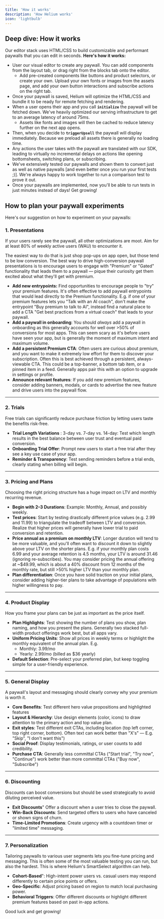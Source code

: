 ```yaml
---
title: 'How it works'
description: 'How Helium works'
icon: 'lightbulb'
---
```


## **Deep dive: How it works**


Our editor stack uses HTML/CSS to build customizable and performant paywalls that you can edit in seconds. **Here's how it works:**

-   User our visual editor to create any paywall. You can add components from the layout tab, or drag right from the blocks tab onto the editor.
    -   Add pre-created components like buttons and product selectors, or create your own. Upload your own fonts or images from the assets page, and add your own button interactions and subscribe actions on the right tab.
-   Once your paywall is saved, Helium will optimize the HTML/CSS and bundle it to be ready for remote fetching and rendering.
-   When a user opens their app and you call **`initialize`** the paywall will be fetched down. We've heavily optimized our serving infrastructure to get to an average latency of around 75ms.
    -   Assets like fonts and images will then be cached to reduce latency further on the next app opens.
-   Then, when you decide to **`triggerUpsell`** the paywall will display immediately. Because we preload all assets there is generally no loading time.
-   Any actions the user takes with the paywall are translated with our SDK, leading to virtually no incremental delays on actions like opening bottomsheets, switching plans, or subscribing.
-   We've extensively tested our paywalls and shown them to convert just as well as native paywalls [and even better once you run your first tests ;)]. We're always happy to work together to run a comparison test to prove it out.
-   Once your paywalls are implemented, now you'll be able to run tests in just minutes instead of days! Get growing!

## **How to plan your paywall experiments**

Here's our suggestion on how to experiment on your paywalls: 

### 1. Presentations

If your users rarely see the paywall, all other optimizations are moot. Aim for at least 80% of weekly active users (WAU) to encounter it. 

The easiest way to do that is just shop pop-ups on app open, but those tend to be low conversion. The best way to drive high-conversion paywall presentations is to encourage users to engage with "Premium" or "Gated" functionality that leads them to a paywall — pique their curiosity get them excited about what they'll get with premium.

- **Add new entrypoints:** Find opportunities to encourage people to "try" your premium features. It's often effective to add paywall entrypoints that would lead directly to the Premium functionality. E.g. if one of your premium features lets you "Talk with an AI coach", don't make the entrypoint "Buy premium to talk to AI", instead find a natural place to add a CTA "Get best practices from a virtual coach" that leads to your paywall.
- **Add a paywall in onboarding**: You should *always* add a paywall in onboarding as this generally accounts for well over >50% of conversions for most apps. This can seem scary as it's before users have seen your app, but is generally the moment of maximum intent and maximum volume. 
- **Add a persistent Premium CTA**: Often users are curious about premium, and you want to make it extremely low effort for them to discover your subscription. Often this is best achieved through a persistent, always-viewable CTA. This could be a top-banner, a bottom tab item, or a pinned item in a feed. Generally apps pair this with an option to upgrade in settings or profile.
- **Announce relevant features**: If you add new premium features, consider adding banners, modals, or cards to advertise the new feature and drive users into the paywall flow. 

----------

### 2. Trials

Free trials can significantly reduce purchase friction by letting users taste the benefits risk-free.

-   **Trial Length Variations** :   3-day vs. 7-day vs. 14-day: Test which length results in the best balance between user trust and eventual paid conversion.
-   **Onboarding Trial Offer**:   Prompt new users to start a free trial after they see a key use case of your app.
-   **Reminder & Transparency**: Test sending reminders before a trial ends, clearly stating when billing will begin.

----------

### 3. Pricing and Plans

Choosing the right pricing structure has a huge impact on LTV and monthly recurring revenue.

-   **Begin with 2–3 Durations**: Example: Monthly, Annual, and possibly weekly.
-   **Test prices**: Start by testing drastically different price values (e.g. 2.99 and 11.99) to triangulate the tradeoff between LTV and conversion. Realize that higher prices will generally have lower trial to paid conversion and retention. 
-   **Price annual as a premium on monthly LTV**:  Longer duration will tend to be more valuable, and you'll often want to discount it down to slightly above your LTV on the shorter plans. E.g. if your monthly plan costs 6.99 and your average retention is 4.5 months, your LTV is around 31.46 (ignoring re-subscribes). You may consider pricing the annual offering at ~$49.99, which is about a 40% discount from 12 months of the monthly rate, but still >50% higher LTV than your monthly plan.
-   **Plan differentiation**: Once you have solid traction on your initial plans, consider adding higher-tier plans to take advantage of populations with higher willingness to pay. 

----------

### 4. Product Display

How you frame your plans can be just as important as the price itself.

-   **Plan Highlights**: Test showing the number of plans you show, plan naming, and how you present the plans. Generally two stacked full-width product offerings work best, but all apps vary. 
-   **Uniform Pricing Units**: Show all prices in weekly terms or highlight the monthly equivalent of the annual plan. E.g. 
	- Monthly: 3.99/mo 
	- Yearly: 2.99/mo (billed as $36 yearly)
-   **Default Selection**: Pre-select your preferred plan, but keep toggling simple for a user-friendly experience.

----------

### 5. General Display

A paywall's layout and messaging should clearly convey why your premium is worth it.

-   **Core Benefits**: Test different hero value propositions and highlighted features
-   **Layout & Hierarchy**:    Use design elements (color, icons) to draw attention to the primary action and top value plan.
-   **Exit styles**:  Test different exit CTAs, including location (top left corner, top right corner, bottom). Often text can work better than "X's" — E.g. "Skip", "I don't want this")
-   **Social Proof**: Display testimonials, ratings, or user counts to add credibility.
-   **Purchase CTA**: Generally less committal CTAs ("Start trial", "Try now", "Continue") work better than more committal CTAs ("Buy now", "Subscribe")

----------

### 6. Discounting

Discounts can boost conversions but should be used strategically to avoid diluting perceived value.

-   **Exit Discounts**" Offer a discount when a user tries to close the paywall.
-   **Win-Back Discounts**: Send targeted offers to users who have canceled or shown signs of churn.
-   **Time-Limited Promotions**: Create urgency with a countdown timer or "limited time" messaging.

----------

### 7. Personalization

Tailoring paywalls to various user segments lets you fine-tune pricing and messaging. This is often some of the most valuable testing you can run, but also the hardest. This is where Helium's SmartSelect algorithm can help. 

-   **Cohort-Based**": High-intent power users vs. casual users may respond differently to certain price points or offers.
-   **Geo-Specific**:    Adjust pricing based on region to match local purchasing power.
-   **Behavioral Triggers**: Offer different discounts or highlight different premium features based on past in-app actions.

Good luck and get growing!